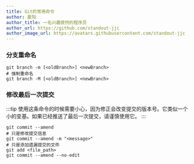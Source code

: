 ```yaml
---
title: Git的常用命令
author: 夏阳
author_title: 一名兴趣使然的程序员
author_url: https://github.com/standout-jjc
author_image_url: https://avatars.githubusercontent.com/standout-jjc
---
```


### 分支重命名

```shell
git branch -m [<oldBranch>] <newBranch>
# 强制重命名
git branch -M [<oldBranch>] <newBranch> 
```

### 修改最后一次提交

:::tip
使用这条命令的时候需要小心，因为修正会改变提交的版本号。它类似一个小的变基。如果已经推送了最后一次提交，请谨慎使用它。
:::

```shell
git commit --amend
# 只是修改提交信息
git commit --amend -m "<message>"
# 只是添加遗漏提交的文件
git add <file_path>
git commit --amend --no-edit
```